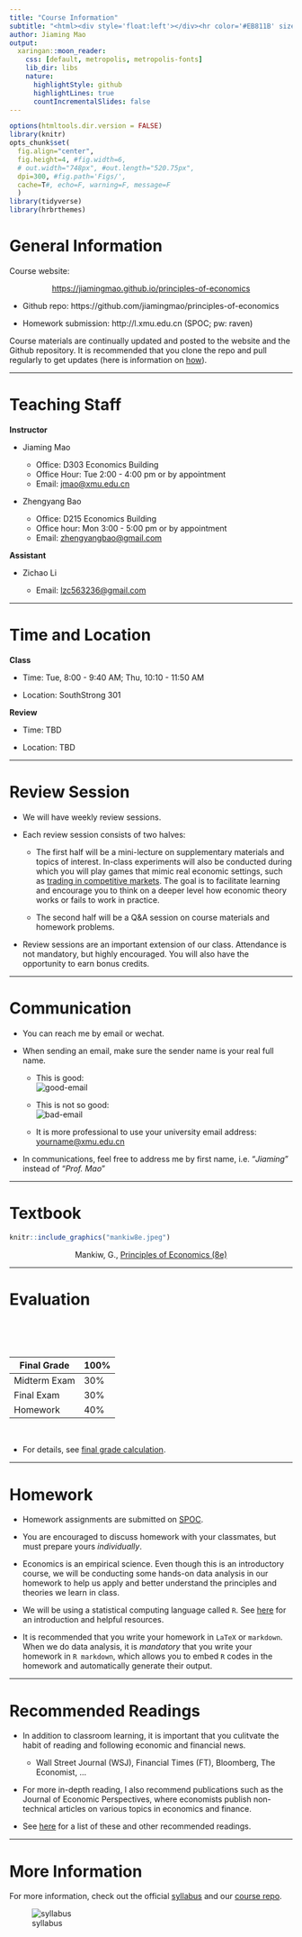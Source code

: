 ```yaml
---
title: "Course Information"
subtitle: "<html><div style='float:left'></div><hr color='#EB811B' size=1px width=796px></html>"
author: Jiaming Mao 
output: 
  xaringan::moon_reader:
    css: [default, metropolis, metropolis-fonts] 
    lib_dir: libs
    nature:
      highlightStyle: github
      highlightLines: true
      countIncrementalSlides: false
---
```


```r
options(htmltools.dir.version = FALSE)
library(knitr)
opts_chunk$set(
  fig.align="center",  
  fig.height=4, #fig.width=6,
  # out.width="748px", #out.length="520.75px",
  dpi=300, #fig.path='Figs/',
  cache=T#, echo=F, warning=F, message=F
  )
library(tidyverse)
library(hrbrthemes)
```

# General Information

Course website: 

<div style="text-align:center"><a href="https://jiamingmao.github.io/principles-of-economics">https://jiamingmao.github.io/principles-of-economics</a></div>

- Github repo: https://github.com/jiamingmao/principles-of-economics

- Homework submission: http://l.xmu.edu.cn (SPOC; pw: raven)

Course materials are continually updated and posted to the website and the Github repository. It is recommended that you clone the repo and pull regularly to get updates (here is information on  [how](https://jiamingmao.github.io/principles-of-economics/Software)).

---

# Teaching Staff

**Instructor**

- Jiaming Mao

    - Office: D303 Economics Building
    - Office Hour: Tue 2:00 - 4:00 pm or by appointment
    - Email: [jmao@xmu.edu.cn](Emailto: jmao@xmu.edu.cn)
    
- Zhengyang Bao

    - Office: D215 Economics Building
    - Office hour: Mon 3:00 - 5:00 pm or by appointment
    - Email: [zhengyangbao@gmail.com](Emailto: zhengyangbao@gmail.com)
    
**Assistant**

- Zichao Li

    - Email: [lzc563236@gmail.com](Emailto: lzc563236@gmail.com)

---

# Time and Location

**Class**

- Time: Tue, 8:00 - 9:40 AM; Thu, 10:10 - 11:50 AM

- Location: SouthStrong 301

**Review** 

- Time: TBD

- Location: TBD

---

# Review Session

- We will have weekly review sessions.

- Each review session consists of two halves: 

    - The first half will be a mini-lecture on supplementary materials and topics of interest. In-class experiments will also be conducted during which you will play games that mimic real economic settings, such as [trading in competitive markets](https://www.moblab.com/edu/games/competitive-market-continuous-double-auction). The goal is to facilitate learning and encourage you to think on a deeper level how economic theory works or fails to work in practice.
    
    - The second half will be a Q&A session on course materials and homework problems.
    
- Review sessions are an important extension of our class. Attendance is not mandatory, but highly encouraged. You will also have the opportunity to earn bonus credits. 

---

# Communication

- You can reach me by email or wechat.

- When sending an email, make sure the sender name is your real full name.

    - This is good:<br>![good-email](good-email.jpg)
    
    - This is not so good:<br>![bad-email](bad-email.png)
    
    - It is more professional to use your university email address: <yourname@xmu.edu.cn>
    
- In communications, feel free to address me by first name, i.e. "_Jiaming_" instead of "_Prof. Mao_"

---

# Textbook

```r
knitr::include_graphics("mankiw8e.jpeg")
```
<p></p>
<div style="text-align:center">Mankiw, G., <a href="https://www.amazon.com/Principles-Economics-Mankiws/dp/1305585127">Principles of Economics (8e)</a></div>

---

# Evaluation

<br>
<br>
<br>

Final Grade | 100%
-------- | -------
Midterm Exam | 30%
Final Exam | 30%
Homework | 40%

<br>

- For details, see [final grade calculation](https://github.com/jiamingmao/principles-of-economics/blob/master/Course%20Info/Final_Grade_Calculation.pdf). 

---

# Homework

- Homework assignments are submitted on [SPOC](http://l.xmu.edu.cn).

- You are encouraged to discuss homework with your classmates, but must prepare yours *individually*.

- Economics is an empirical science. Even though this is an introductory course, we will be conducting some hands-on data analysis in our homework to help us apply and better understand the principles and theories we learn in class.

- We will be using a statistical computing language called `R`. See [here](https://jiamingmao.github.io/principles-of-economics/Software/) for an introduction and helpful resources.

- It is recommended that you write your homework in `LaTeX` or `markdown`. When we do data analysis, it is _mandatory_ that you write your homework in `R markdown`, which allows you to embed `R` codes in the homework and automatically generate their output.

---

# Recommended Readings

- In addition to classroom learning, it is important that you culitvate the habit of reading and following economic and financial news.

  - Wall Street Journal (WSJ), Financial Times (FT), Bloomberg, The Economist, ...
  
- For more in-depth reading, I also recommend publications such as the Journal of Economic Perspectives, where economists publish non-technical articles on various topics in economics and finance.

- See [here](https://jiamingmao.github.io/principles-of-economics/Links) for a list of these and other recommended readings.

---

# More Information

For more information, check out the official [syllabus](https://jiamingmao.github.io/principles-of-economics/assets/syllabus.pdf) and our [course repo](https://github.com/jiamingmao/principles-of-economics). 

![syllabus](syllabus.png)